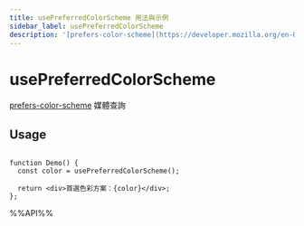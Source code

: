 ```yaml
---
title: usePreferredColorScheme 用法與示例
sidebar_label: usePreferredColorScheme
description: '[prefers-color-scheme](https://developer.mozilla.org/en-US/docs/Web/CSS/@media/prefers-color-scheme) 媒體查詢。 本文介紹其用法、最佳實踐與代碼示例。'
---
```

# usePreferredColorScheme

[prefers-color-scheme](https://developer.mozilla.org/en-US/docs/Web/CSS/@media/prefers-color-scheme) 媒體查詢

## Usage

```tsx live

function Demo() {
  const color = usePreferredColorScheme();

  return <div>首選色彩方案：{color}</div>;
};

```

%%API%%